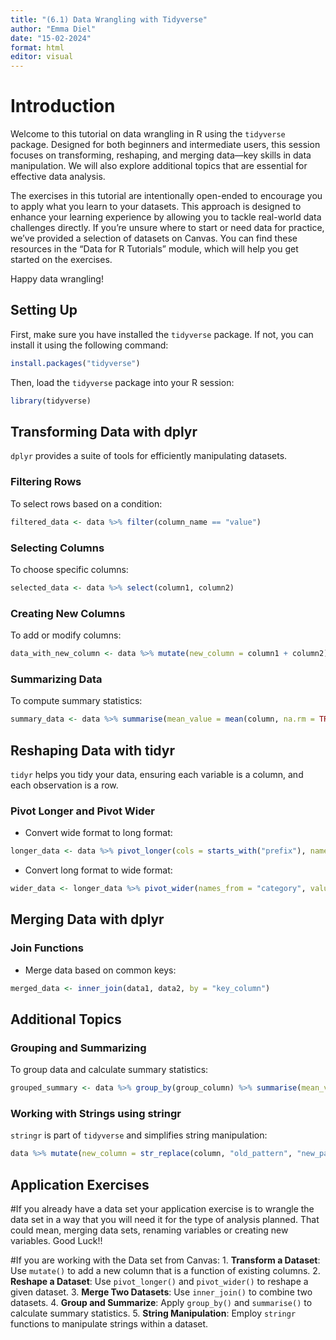 ```yaml
---
title: "(6.1) Data Wrangling with Tidyverse"
author: "Emma Diel"
date: "15-02-2024"
format: html
editor: visual
---
```



# Introduction

Welcome to this tutorial on data wrangling in R using the `tidyverse` package. Designed for both beginners and intermediate users, this session focuses on transforming, reshaping, and merging data—key skills in data manipulation. We will also explore additional topics that are essential for effective data analysis.

The exercises in this tutorial are intentionally open-ended to encourage you to apply what you learn to your datasets. This approach is designed to enhance your learning experience by allowing you to tackle real-world data challenges directly. If you're unsure where to start or need data for practice, we've provided a selection of datasets on Canvas. You can find these resources in the "Data for R Tutorials" module, which will help you get started on the exercises.

Happy data wrangling!


## Setting Up

First, make sure you have installed the `tidyverse` package. If not, you can install it using the following command:

```r
install.packages("tidyverse")
```

Then, load the `tidyverse` package into your R session:

```r
library(tidyverse)
```

## Transforming Data with dplyr

`dplyr` provides a suite of tools for efficiently manipulating datasets.

### Filtering Rows

To select rows based on a condition:

```r
filtered_data <- data %>% filter(column_name == "value")
```

### Selecting Columns

To choose specific columns:

```r
selected_data <- data %>% select(column1, column2)
```

### Creating New Columns

To add or modify columns:

```r
data_with_new_column <- data %>% mutate(new_column = column1 + column2)
```

### Summarizing Data

To compute summary statistics:

```r
summary_data <- data %>% summarise(mean_value = mean(column, na.rm = TRUE))
```

## Reshaping Data with tidyr

`tidyr` helps you tidy your data, ensuring each variable is a column, and each observation is a row.

### Pivot Longer and Pivot Wider

-   Convert wide format to long format:

```r
longer_data <- data %>% pivot_longer(cols = starts_with("prefix"), names_to = "category", values_to = "value")
```

-   Convert long format to wide format:

```r
wider_data <- longer_data %>% pivot_wider(names_from = "category", values_from = "value")
```

## Merging Data with dplyr

### Join Functions

-   Merge data based on common keys:

```r
merged_data <- inner_join(data1, data2, by = "key_column")
```

## Additional Topics

### Grouping and Summarizing

To group data and calculate summary statistics:

```r
grouped_summary <- data %>% group_by(group_column) %>% summarise(mean_value = mean(value, na.rm = TRUE))
```

### Working with Strings using stringr

`stringr` is part of `tidyverse` and simplifies string manipulation:

```r
data %>% mutate(new_column = str_replace(column, "old_pattern", "new_pattern"))
```

## Application Exercises
#If you already have a data set your application exercise is to wrangle the data set in a way that you will need it for the type of analysis planned. That could mean, merging data sets, renaming variables or creating new variables. Good Luck!!

#If you are working with the Data set from Canvas:
1.  **Transform a Dataset**: Use `mutate()` to add a new column that is a function of existing columns.
2.  **Reshape a Dataset**: Use `pivot_longer()` and `pivot_wider()` to reshape a given dataset.
3.  **Merge Two Datasets**: Use `inner_join()` to combine two datasets.
4.  **Group and Summarize**: Apply `group_by()` and `summarise()` to calculate summary statistics.
5.  **String Manipulation**: Employ `stringr` functions to manipulate strings within a dataset.
